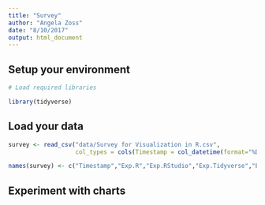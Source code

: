 ```yaml
---
title: "Survey"
author: "Angela Zoss"
date: "8/10/2017"
output: html_document
---
```


## Setup your environment

```r

# Load required libraries

library(tidyverse)

```

## Load your data

```r

survey <- read_csv("data/Survey for Visualization in R.csv", 
                   col_types = cols(Timestamp = col_datetime(format="%D %R")))

names(survey) <- c("Timestamp","Exp.R","Exp.RStudio","Exp.Tidyverse","Exp.ggplot2","Exp.RShiny","VisR","GraphicDesign","Both","R.Freq")

```

## Experiment with charts

```r

```
